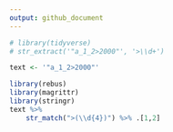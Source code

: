 ```yaml
---
output: github_document
---
```


```r
# library(tidyverse) 
# str_extract('"a_1_2>2000"', '>\\d+')
```

```r
text <- '"a_1_2>2000"'
```

```r
library(rebus)
library(magrittr)
library(stringr)
text %>% 
    str_match(">(\\d{4})") %>% .[1,2]
```

